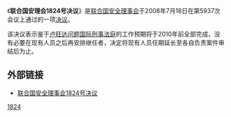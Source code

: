 {{Infobox UN resolution
|number = 1824
|organ = SC
|date = 7月18日
|year = 2008年
|meeting = 5937
|code = S/RES/1824
|document = 
|for = 15
|abstention = 0
|against = 0
|subject = International Humanitarian Law Committed in the Territory of Rwanda
|result = 通过 
|image = 
|caption = 
}}

《'''联合国安理会1824号决议'''》是[[联合国安全理事会|联合国安全理事会]]于2008年7月18日在第5937次会议上通过的一项[[联合国安全理事会决议|决议]]。

该决议表示鉴于[[卢旺达问题国际刑事法庭|卢旺达问题国际刑事法庭]]的工作预期将于2010年前全部完成，没有必要在现有人员之后再安排继任者，决定将现有人员任期延长至各自负责案件审结后为止。

==外部链接==
*[http://www.un.org/chinese/aboutun/prinorgs/sc/sres/08/s1824.htm 联合国安全理事会1824号决议] {{Wayback|url=http://www.un.org/chinese/aboutun/prinorgs/sc/sres/08/s1824.htm |date=20090809063003 }}

{{UN-stub}}
{{UNSCR 2008}}
[[Category:2008年联合国安全理事会决议|1824]]